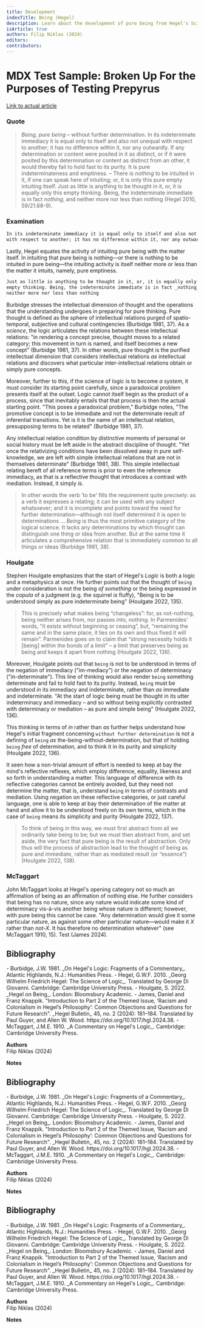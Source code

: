 ```yaml
---
title: Development
indexTitle: Being (Hegel)
description: Learn about the development of pure being from Hegel's Science of Logic.
isArticle: true
authors: Filip Niklas (2024)
editors:
contributors:
---
```


# MDX Test Sample: Broken Up For the Purposes of Testing Prepyrus

[Link to actual article](https://github.com/systemphil/sphil/blob/main/src/pages/hegel/reference/being/development.mdx)

### Quote

> _Being, pure being_ &ndash; without further determination. In its
> indeterminate immediacy it is equal only to itself and also not unequal with
> respect to another; it has no difference within it, nor any outwardly. If any
> determination or content were posited in it as distinct, or if it were posited
> by this determination or content as distinct from an other, it would thereby
> fail to hold fast to its purity. It is pure indeterminateness and emptiness.
> &ndash; There is _nothing_ to be intuited in it, if one can speak here of
> intuiting; or, it is only this pure empty intuiting itself. Just as little is
> anything to be thought in it, or, it is equally only this empty thinking.
> Being, the indeterminate immediate is in fact _nothing_, and neither more nor
> less than nothing (Hegel 2010, 59/21.68-9).

### Examination

```md
In its indeterminate immediacy it is equal only to itself and also not unequal
with respect to another; it has no difference within it, nor any outwardly.
```

Lastly, Hegel equates the activity of intuiting pure being with the matter
itself. In intuiting that pure being is nothing&mdash;or there is nothing to be
intuited in pure being&mdash;the intuiting activity is itself neither more or
less than the matter it intuits, namely, pure emptiness.

[^1]: [Spinoza on Intuition from the Stanford Encyclopedia of Philosophy](https://plato.stanford.edu/entries/spinoza-epistemology-mind/#KindCognIIIIntu)

```md
Just as little is anything to be thought in it, or, it is equally only this
empty thinking. Being, the indeterminate immediate is in fact _nothing_, and
neither more nor less than nothing
```

Burbidge stresses the intellectual dimension of thought and the operations that
the understanding undergoes in preparing for pure thinking. Pure thought is
defined as the sphere of intellectual relations purged of spatio-temporal,
subjective and cultural contingencies (Burbidge 1981, 37). As a _science_, the
logic articulates the relations between these intellectual relations: "in
rendering a concept precise, thought moves to a related category; this movement
in turn is named, and itself becomes a new concept" (Burbidge 1981, 37). In
other words, pure thought is the purified intellectual dimension that considers
intellectual relations _as_ intellectual relations and discovers what particular
inter-intellectual relations obtain or simply pure concepts.

Moreover, further to this, if the science of logic is to become _a system_, it
must consider its starting point carefully, since a paradoxical problem presents
itself at the outset. Logic cannot itself begin as the product of a process,
since that inevitably entails that that process is then the actual starting
point. "This poses a paradoxical problem," Burbidge notes, "The promotive
concept is to be immediate and not the determinate result of inferential
transitions. Yet is it is the name of an intellectual relation, presupposing
terms to be related" (Burbidge 1981, 37).

Any intellectual relation condition by distinctive moments of personal or social
history must be left aside in the abstract discipline of thought. "Yet once the
relativizing conditions have been dissolved away in pure self-knowledge, we are
left with simple intellectual relations that are not in themselves determinate"
(Burbidge 1981, 38). This simple intellectual relating bereft of all reference
terms is prior to even the reference immediacy, as that is a reflective thought
that introduces a contrast with mediation. Instead, it simply _is_.

> In other words the verb 'to be' fills the requirement quite precisely: as a
> verb it expresses a relating; it can be used with any subject whatsoever; and
> it is incomplete and points toward the need for further
> determination&mdash;although not itself determined it is open to
> determinations ... _Being_ is thus the most primitive category of the logical
> science. It lacks any determinations by which thought can distinguish one
> thing or idea from another. But at the same time it articulates a
> comprehensive relation that is immediately common to all things or ideas
> (Burbidge 1981, 38).

### Houlgate

Stephen Houlgate emphasizes that the start of Hegel's _Logic_ is both a logic
and a metaphysics at once. He further points out that the thought of `being`
under consideration is not the being _of something_ or the being expressed in
the _copula_ of a judgment (e.g. the squirrel _is_ fluffy), "Being is to be
understood simply as pure indeterminate being" (Houlgate 2022, 135).

> This is precisely what makes being “changeless”: for, as not-nothing, being
> neither arises from, nor passes into, nothing. In Parmenides' words, “it
> exists without beginning or ceasing”, but, “remaining the same and in the same
> place, it lies on its own and thus fixed it will remain”. Parmenides goes on
> to claim that “strong necessity holds it [being] within the bonds of a limit”
> &ndash; a limit that preserves being as being and keeps it apart from nothing
> (Houlgate 2022, 136).

Moreover, Houlgate points out that `being` is not to be understood in terms of
the negation of immediacy ("im-mediacy") or the negation of determinacy
("in-determinate"). This line of thinking would also render `being` something
determinate and fail to hold fast to its purity. Instead, `being` must be
understood _in_ its immediacy and indeterminate, rather than _as_ immediate and
indeterminate. "At the start of logic being must be thought in its utter
indeterminacy and immediacy &ndash; and so without being explicitly contrasted
with determinacy or mediation &ndash; as pure and simple being" (Houlgate 2022,
136).

This thinking in terms of _in_ rather than _as_ further helps understand how
Hegel's initial fragment concerning `without further determination` is not a
defining of `being` _as_ the-being-without-determination, but that of holding
`being` _free_ of determination, and to think it in its purity and simplicity
(Houlgate 2022, 136).

It seen how a non-trivial amount of effort is needed to keep at bay the mind's
reflective reflexes, which employ difference, equality, likeness and so forth in
understanding a matter. This language of difference with its reflective
categories cannot be entirely avoided, but they need not determine the matter,
that is, understand `being` in terms of contrasts and mediation. Using negation
on these reflective categories, or just careful language, one is able to keep at
bay their determination of the matter at hand and allow it to be understood
freely on its own terms, which in the case of `being` means its simplicity and
purity (Houlgate 2022, 137).

> To think of being in this way, we must first abstract from all we ordinarily
> take being to be; but we must then abstract from, and set aside, the very fact
> that pure being is the result of abstraction. Only thus will the process of
> abstraction lead to the thought of being as pure and immediate, rather than as
> mediated result (or “essence”)(Houlgate 2022, 138).

### McTaggart

John McTaggart looks at Hegel's opening category not so much an affirmation of
being as an affirmation of nothing else. He further considers that being has no
nature, since any nature would indicate some kind of determinacy vis-à-vis
another being whose nature is different; however, with pure being this cannot be
case. "Any determination would give it some particular nature, as against some
other particular nature&mdash;would make it _X_ rather than _not-X_. It has
therefore no determination whatever" (see McTaggart 1910, 15). Test (James 2024).


## Bibliography

<div className="text-sm">
- Burbidge, J.W. 1981. _On Hegel's Logic: Fragments of a Commentary_. Atlantic Highlands, N.J.: Humanities Press.
- Hegel, G.W.F. 2010. _Georg Wilhelm Friedrich Hegel: The Science of Logic_. Translated by George Di Giovanni. Cambridge: Cambridge University Press.
- Houlgate, S. 2022. _Hegel on Being_. London: Bloomsbury Academic.
- James, Daniel and Franz Knappik. "Introduction to Part 2 of the Themed Issue, ‘Racism and Colonialism in Hegel’s Philosophy’: Common Objections and Questions for Future Research". _Hegel Bulletin_ 45, no. 2 (2024): 181–184. Translated by Paul Guyer, and Allen W. Wood.  https://doi.org/10.1017/hgl.2024.38.
- McTaggart, J.M.E. 1910. _A Commentary on Hegel's Logic_. Cambridge: Cambridge University Press.
</div>

**Authors**  
Filip Niklas (2024)

**Notes**

## Bibliography

<div className="text-sm">
- Burbidge, J.W. 1981. _On Hegel's Logic: Fragments of a Commentary_. Atlantic Highlands, N.J.: Humanities Press.
- Hegel, G.W.F. 2010. _Georg Wilhelm Friedrich Hegel: The Science of Logic_. Translated by George Di Giovanni. Cambridge: Cambridge University Press.
- Houlgate, S. 2022. _Hegel on Being_. London: Bloomsbury Academic.
- James, Daniel and Franz Knappik. "Introduction to Part 2 of the Themed Issue, ‘Racism and Colonialism in Hegel’s Philosophy’: Common Objections and Questions for Future Research". _Hegel Bulletin_ 45, no. 2 (2024): 181–184. Translated by Paul Guyer, and Allen W. Wood.  https://doi.org/10.1017/hgl.2024.38.
- McTaggart, J.M.E. 1910. _A Commentary on Hegel's Logic_. Cambridge: Cambridge University Press.
</div>

**Authors**  
Filip Niklas (2024)

**Notes**

## Bibliography

<div className="text-sm">
- Burbidge, J.W. 1981. _On Hegel's Logic: Fragments of a Commentary_. Atlantic Highlands, N.J.: Humanities Press.
- Hegel, G.W.F. 2010. _Georg Wilhelm Friedrich Hegel: The Science of Logic_. Translated by George Di Giovanni. Cambridge: Cambridge University Press.
- Houlgate, S. 2022. _Hegel on Being_. London: Bloomsbury Academic.
- James, Daniel and Franz Knappik. "Introduction to Part 2 of the Themed Issue, ‘Racism and Colonialism in Hegel’s Philosophy’: Common Objections and Questions for Future Research". _Hegel Bulletin_ 45, no. 2 (2024): 181–184. Translated by Paul Guyer, and Allen W. Wood.  https://doi.org/10.1017/hgl.2024.38.
- McTaggart, J.M.E. 1910. _A Commentary on Hegel's Logic_. Cambridge: Cambridge University Press.
</div>

**Authors**  
Filip Niklas (2024)

**Notes**